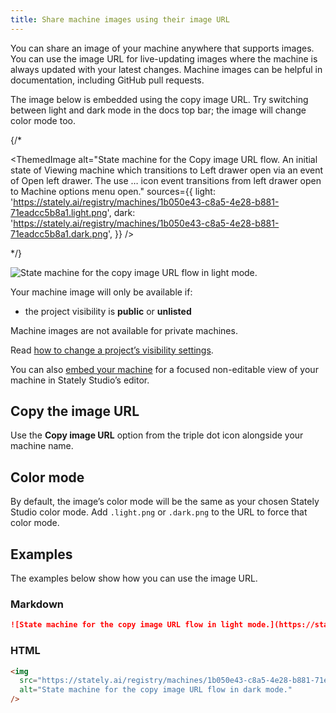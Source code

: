 ```yaml
---
title: Share machine images using their image URL
---
```



You can share an image of your machine anywhere that supports images. You can use the image URL for live-updating images where the machine is always updated with your latest changes. Machine images can be helpful in documentation, including GitHub pull requests.

The image below is embedded using the copy image URL. Try switching between light and dark mode in the docs top bar; the image will change color mode too.

{/* <p>
  <ThemedImage
    alt="State machine for the Copy image URL flow. An initial state of Viewing machine which transitions to Left drawer open via an event of Open left drawer. The use … icon event transitions from left drawer open to Machine options menu open."
    sources={{
      light:
        'https://stately.ai/registry/machines/1b050e43-c8a5-4e28-b881-71eadcc5b8a1.light.png',
      dark: 'https://stately.ai/registry/machines/1b050e43-c8a5-4e28-b881-71eadcc5b8a1.dark.png',
    }}
  />
</p> */}

![State machine for the copy image URL flow in light mode.](https://stately.ai/registry/machines/1b050e43-c8a5-4e28-b881-71eadcc5b8a1.light.png)

Your machine image will only be available if:

- the project visibility is **public** or **unlisted**

Machine images are not available for private machines.

Read [how to change a project’s visibility settings](projects.mdx#change-a-projects-visibility).

<Callout>

You can also [embed your machine](embed.mdx) for a focused non-editable view of your machine in Stately Studio’s editor.

</Callout>

## Copy the image URL

Use the <LinkIcon size={16} /> **Copy image URL** option from the <MoreHorizontal size={18} /> triple dot icon alongside your machine name.

## Color mode

By default, the image’s color mode will be the same as your chosen Stately Studio color mode. Add `.light.png` or `.dark.png` to the URL to force that color mode.

## Examples

The examples below show how you can use the image URL.

### Markdown

```md
![State machine for the copy image URL flow in light mode.](https://stately.ai/registry/machines/1b050e43-c8a5-4e28-b881-71eadcc5b8a1.light.png)
```

### HTML

```html
<img
  src="https://stately.ai/registry/machines/1b050e43-c8a5-4e28-b881-71eadcc5b8a1.dark.png"
  alt="State machine for the copy image URL flow in dark mode."
/>
```
